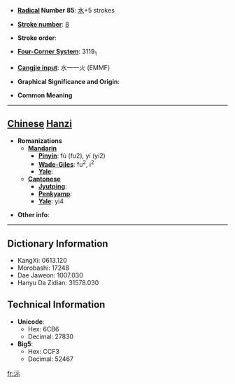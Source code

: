 * '''[[Wiktionary:Chinese radical index| Radical]] Number 85''': [[Wiktionary:Chinese radical index 水|水]]+5 strokes

* '''[[Wiktionary:Chinese total strokes index|Stroke number]]''': [[Wiktionary:Chinese total strokes index 8|8]]

* '''Stroke order''': 

* '''[[Wiktionary:Chinese four corner index|Four-Corner System]]''': 3119<sub>1</sub>

* '''[[Wiktionary:Chinese Cangjie index|Cangjie input]]''': 水一一火 (EMMF)

* '''Graphical Significance and Origin''': 

* '''Common Meaning'''

----

== [[Chinese]] [[Hanzi]] ==

* '''Romanizations'''
** '''[[Mandarin]]'''
*** '''[[Pinyin]]''': fú (fu2), yí (yi2)
*** '''[[Wade-Giles]]''': fu<sup>2</sup>, i<sup>2</sup>
*** '''[[Yale]]''': 
** '''[[Cantonese]]'''
*** '''[[Jyutping]]''':
*** '''[[Penkyamp]]''': 
*** '''[[Yale]]''': yi4

* '''Other info''': 

----

== Dictionary Information ==

* KangXi: 0613.120
* Morobashi: 17248
* Dae Jaweon: 1007.030
* Hanyu Da Zidian: 31578.030

== Technical Information ==

* '''Unicode''':
** Hex: 6CB6
** Decimal: 27830
* '''Big5''':
** Hex: CCF3
** Decimal: 52467

[[fr:沶]]